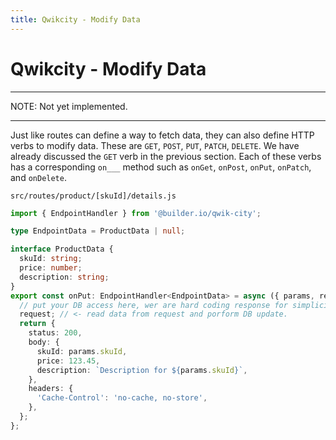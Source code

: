 ```yaml
---
title: Qwikcity - Modify Data
---
```



# Qwikcity - Modify Data


---
NOTE: Not yet implemented.

---


Just like routes can define a way to fetch data, they can also define HTTP verbs to modify data. These are `GET`, `POST`, `PUT`, `PATCH`, `DELETE`. We have already discussed the `GET` verb in the previous section. Each of these verbs has a corresponding `on___` method such as `onGet`, `onPost`, `onPut`, `onPatch`, and `onDelete`.

`src/routes/product/[skuId]/details.js`
```typescript
import { EndpointHandler } from '@builder.io/qwik-city';

type EndpointData = ProductData | null;

interface ProductData {
  skuId: string;
  price: number;
  description: string;
}
export const onPut: EndpointHandler<EndpointData> = async ({ params, request } ) => {
  // put your DB access here, wer are hard coding response for simplicity of this tutorial.
  request; // <- read data from request and porform DB update.
  return {
    status: 200,
    body: {
      skuId: params.skuId,
      price: 123.45,
      description: `Description for ${params.skuId}`,
    },
    headers: {
      'Cache-Control': 'no-cache, no-store',
    },
  };
};
```
